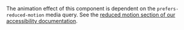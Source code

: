 The animation effect of this component is dependent on the `prefers-reduced-motion` media query. See the [reduced motion section of our accessibility documentation](/docs/[[param:docs_version]]/getting-started/accessibility/#reduced-motion).
